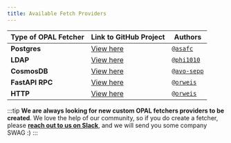 ```yaml
---
title: Available Fetch Providers
---
```


| Type of OPAL Fetcher | Link to GitHub Project                                                                                                                     | Authors                                    |
| -------------------- | ------------------------------------------------------------------------------------------------------------------------------------------ | ------------------------------------------ |
| **Postgres**         | [View here](https://github.com/permitio/opal-fetcher-postgres)                                                                             | [`@asafc`](https://github.com/asafc)       |
| **LDAP**             | [View here](https://github.com/phi1010/opal-fetcher-ldap)                                                                                  | [`@phi1010`](https://github.com/phi1010)   |
| **CosmosDB**         | [View here](https://github.com/avo-sepp/opal-fetcher-cosmos)                                                                               | [`@avo-sepp`](https://github.com/avo-sepp) |
| **FastAPI RPC**      | [View here](https://github.com/permitio/opal/blob/master/packages/opal-common/opal_common/fetcher/providers/fastapi_rpc_fetch_provider.py) | [`@orweis`](https://github.com/orweis)     |
| **HTTP**             | [View here](https://github.com/permitio/opal/blob/master/packages/opal-common/opal_common/fetcher/providers/http_fetch_provider.py)        | [`@orweis`](https://github.com/orweis)     |

:::tip
**We are always looking for new custom OPAL fetchers providers to be created**. We love the help of our community, so if you
do create a fetcher, please **[reach out to us on Slack](https://bit.ly/permit-slack)**, and we will send you some company SWAG :)
:::
